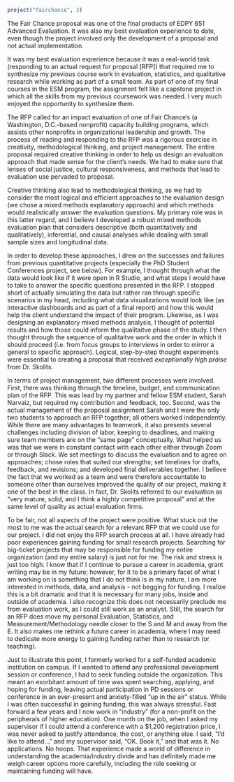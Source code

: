 
```r
project("fairchance", 3)
```

The Fair Chance proposal was one of the final products of EDPY 651 Advanced Evaluation. It was also my best evaluation experience to date, even though the project involved only the development of a proposal and not actual implementation.

It was my best evaluation experience because it was a real-world task (responding to an actual request for proposal [RFP]) that required me to synthesize my previous course work in evaluation, statistics, and qualitative research while working as part of a small team. As part of one of my final courses in the ESM program, the assignment felt like a capstone project in which all the skills from my previous coursework was needed. I very much enjoyed the opportunity to synthesize them.

The RFP called for an impact evaluation of one of Fair Chance's (a Washington, D.C.-based nonprofit) capacity building programs, which assists other nonprofits in organizational leadership and growth. The process of reading and responding to the RFP was a rigorous exercise in creativity, methodological thinking, and project management. The entire proposal required creative thinking in order to help us design an evaluation approach that made sense for the client's needs. We had to make sure that lenses of social justice, cultural responsiveness, and methods that lead to evaluation use pervaded to proposal.

Creative thinking also lead to methodological thinking, as we had to consider the most logical and efficient approaches to the evaluation design (we chose a mixed methods explanatory approach) and which methods would realistically answer the evaluation questions. My primary role was in this latter regard, and I believe I developed a robust mixed methods evaluation plan that considers descriptive (both quantitatively and qualitatively), inferential, and causal analyses while dealing with small sample sizes and longitudinal data. 

In order to develop these approaches, I drew on the successes and failures from previous quantitative projects (especially the PhD Student Conferences project, see below). For example, I thought through what the data would look like if it were open in R Studio, and what steps I would have to take to answer the specific questions presented in the RFP. I stopped short of actually simulating the data but rather ran through specific scenarios in my head, including what data visualizations would look like (as interactive dashboards and as part of a final report) and how this would help the client understand the impact of their program. Likewise, as I was designing an explanatory mixed methods analysis, I thought of potential results and how those could inform the qualitaitve phase of the study. I then thought through the sequence of qualitaitve work and the order in which it should proceed (i.e. from focus groups to interviews in order to mirror a general to specific approach). Logical, step-by-step thought experiments were essential to creating a proposal that received *exceptionally high praise* from Dr. Skolits.

In terms of project management, two different processes were involved. First, there was thinking through the timeline, budget, and communication plan of the RFP. This was lead by my partner and fellow ESM student, Sarah Narvaiz, but required my contribution and feedback, too. Second, was the actual management of the proposal assignment Sarah and I were the only two students to approach an RFP together; all others worked independently. While there are many advantages to teamwork, it also presents several challenges including division of labor, keeping to deadlines, and making sure team members are on the "same page" conceptually. What helped us was that we were in constant contact with each other either through Zoom or through Slack. We set meetings to discuss the evaluation and to agree on approaches; chose roles that suited our strengths; set timelines for drafts, feedback, and revisions; and developed final deliverables together. I believe the fact that we worked as a team and were therefore accountable to someone other than ourselves improved the quality of our project, making it one of the best in the class. In fact, Dr. Skolits referred to our evaluation as "very mature, solid, and I think a highly competitive proposal" and at the same level of quality as actual evaluation firms.

To be fair, not all aspects of the project were positive. What stuck out the most to me was the actual search for a relevant RFP that we could use for our project. I did not enjoy the RFP search process at all. I have already had poor experiences gaining funding for small research projects. Searching for big-ticket projects that may be responsible for funding my entire organization (and my entire salary) is just not for me. The risk and stress is just too high. I know that if I continue to pursue a career in academia, grant writing may be in my future; however, for it to be a primary facet of what I am working on is something that I do not think is in my nature. I am more interested in methods, data, and analysis - not begging for funding. I realize this is a bit dramatic and that it is necessary for many jobs, inside and outside of academia. I also recognize this does not necessarily preclude me from evaluation work, as I could still work as an analyst. Still, the search for an RFP does move my personal Evaluation, Statistics, and Measurement/Methodology needle closer to the S and M and away from the E. It also makes me rethink a future career in academia, where I may need to dedicate more energy to gaining funding rather than to research (or teaching).

Just to illustrate this point, I formerly worked for a self-funded academic institution on campus. If I wanted to attend any professional development session or conference, I had to seek funding outside the organization. This meant an exorbitant amount of time was spent searching, applying, and hoping for funding, leaving actual participation in PD sessions or conference in an ever-present and anxiety-filled "up in the air" status. While I was often successful in gaining funding, this was always stressful. Fast forward a few years and I now work in "industry" (for a non-profit on the peripherals of higher education). One month on the job, when I asked my supervisor if I could attend a conference with a $1,200 registration price, I was never asked to justify attendance, the cost, or anything else. I said, “I’d like to attend…” and my supervisor said, “OK. Book it,” and that was it. No applications. No hoops. That experience made a world of difference in understanding the academia/industry divide and has definitely made me weigh career options more carefully, including the role seeking or maintaining funding will have.

